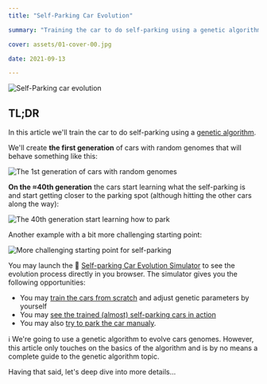 ```yaml
---
title: "Self-Parking Car Evolution"

summary: "Training the car to do self-parking using a genetic algorithm (and 500 lines of code)"

cover: assets/01-cover-00.jpg

date: 2021-09-13

---
```


![Self-Parking car evolution](assets/01-cover-01.jpg)

## TL;DR

In this article we'll train the car to do self-parking using a [genetic algorithm](https://en.wikipedia.org/wiki/Genetic_algorithm).

We'll create **the first generation** of cars with random genomes that will behave something like this:

![The 1st generation of cars with random genomes](assets/02-cars-before-01.gif)

**On the ≈40th generation** the cars start learning what the self-parking is and start getting closer to the parking spot (although hitting the other cars along the way):

![The 40th generation start learning how to park](assets/03-car-after-01.gif)

Another example with a bit more challenging starting point:

![More challenging starting point for self-parking](assets/03-car-after-03.gif)

You may launch the 🚕 [Self-parking Car Evolution Simulator](https://trekhleb.dev/self-parking-car-evolution) to see the evolution process directly in you browser. The simulator gives you the following opportunities:

- You may [train the cars from scratch](https://trekhleb.dev/self-parking-car-evolution?parking=evolution#/) and adjust genetic parameters by yourself
- You may [see the trained (almost) self-parking cars in action](https://trekhleb.dev/self-parking-car-evolution?parking=automatic#/)
- You may also [try to park the car manualy](https://trekhleb.dev/self-parking-car-evolution?parking=manual#/).

ℹ️ We're going to use a genetic algorithm to evolve cars genomes. However, this article only touches on the basics of the algorithm and is by no means a complete guide to the genetic algorithm topic.

Having that said, let's deep dive into more details...
